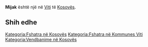 {{Fshat në 
 | Emri                = Mijak
 | EmriAlt                = 
 | NAME_SHORT_FORM=      
 | NAME_GENERIC=      
 | NAME_SORT_NAME_RO=      MIJAK
 | FULL_NAME_RO = Mijak
 | FULL_NAME_ND_RO=Mijak
 | SORT_NAME_RG=MIJAK
 | FULL_NAME_RG=Mijak
 | FULL_NAME_ND_RG=Mijak
 | SRP_NAME_SHORT_FORM=      
 | SRP_NAME_GENERIC=      
 | SRP_NAME_SORT_NAME_RO=      
 | SRP_FULL_NAME_RO = 
 | SRP_FULL_NAME_ND_RO=
 | SRP_SORT_NAME_RG=
 | SRP_FULL_NAME_RG=
 | SRP_FULL_NAME_ND_RG=
 | Emri (Rasa dhanore) = 
 | Figura              = 
 | Shteti              = Kosovo
 | Komuna              = Viti
 | Kodi postar         = 
 | Sipërfaqja          = 

 | Popullsia           = 

 | Regj. i popullsisë  = 
 | Dend. e popullsisë  = 
 | Faqja zyrtare       = 
 <!--- Koordinatat ----> 
 | Gjerësia            = 42.247222
 | Gjatësia            = 21.385556
 | Lartësia            = 
}}
'''Mijak''' është një [[]] në [[Viti]] të [[Kosovës]].

<!-- == Gjeografia == -->
<!-- == Historia == -->
<!-- == Demografia == -->
== Shih edhe ==
{{Komuna Viti}}
{{Kosovo-Administrata-Cung}}

[[Kategoria:Fshatra në Kosovës]]
[[Kategoria:Fshatra në Kommunes Viti]]
[[Kategoria:Vendbanime në Kosovës]]